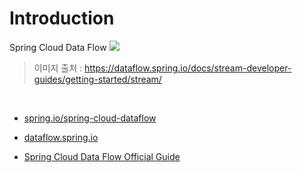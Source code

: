 # Introduction

Spring Cloud Data Flow
![](https://dataflow.spring.io/243390bd8b64828e4c4ceaa2ad2e5fc3/SCDF-event-driven-applications.gif)

> 이미지 출처 : https://dataflow.spring.io/docs/stream-developer-guides/getting-started/stream/

<br/>


- [spring.io/spring-cloud-dataflow](https://spring.io/projects/spring-cloud-dataflow)

- [dataflow.spring.io](https://dataflow.spring.io/)

- [Spring Cloud Data Flow Official Guide](https://docs.spring.io/spring-cloud-dataflow/docs/current/reference/htmlsingle/)

<br/>
<br/>





